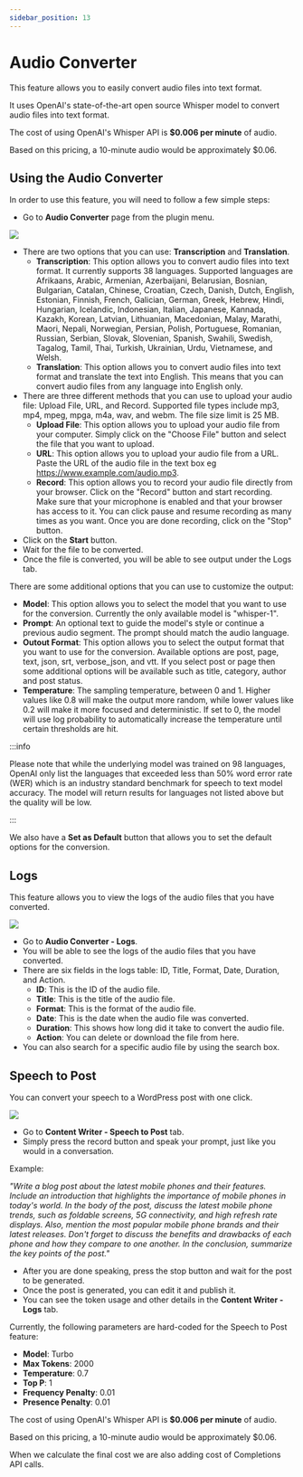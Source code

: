 ```yaml
---
sidebar_position: 13
---
```



# Audio Converter

This feature allows you to easily convert audio files into text format.

It uses OpenAI's state-of-the-art open source Whisper model to convert audio files into text format.

The cost of using OpenAI's Whisper API is **$0.006 per minute** of audio.

Based on this pricing, a 10-minute audio would be approximately $0.06.

## Using the Audio Converter

In order to use this feature, you will need to follow a few simple steps:

- Go to **Audio Converter** page from the plugin menu.

<img src={AudioConverter} />

- There are two options that you can use: **Transcription** and **Translation**.
    - **Transcription**: This option allows you to convert audio files into text format. It currently supports 38 languages.
    Supported languages are Afrikaans, Arabic, Armenian, Azerbaijani, Belarusian, Bosnian, Bulgarian, Catalan, Chinese, Croatian, Czech, Danish, Dutch, English, Estonian, Finnish, French, Galician, German, Greek, Hebrew, Hindi, Hungarian, Icelandic, Indonesian, Italian, Japanese, Kannada, Kazakh, Korean, Latvian, Lithuanian, Macedonian, Malay, Marathi, Maori, Nepali, Norwegian, Persian, Polish, Portuguese, Romanian, Russian, Serbian, Slovak, Slovenian, Spanish, Swahili, Swedish, Tagalog, Tamil, Thai, Turkish, Ukrainian, Urdu, Vietnamese, and Welsh.
    - **Translation**: This option allows you to convert audio files into text format and translate the text into English. This means that you can convert audio files from any language into English only.
- There are three different methods that you can use to upload your audio file: Upload File, URL, and Record. Supported file types include mp3, mp4, mpeg, mpga, m4a, wav, and webm. The file size limit is 25 MB.
    - **Upload File**: This option allows you to upload your audio file from your computer. Simply click on the "Choose File" button and select the file that you want to upload.
    - **URL**: This option allows you to upload your audio file from a URL. Paste the URL of the audio file in the text box eg https://www.example.com/audio.mp3.
    - **Record**: This option allows you to record your audio file directly from your browser. Click on the "Record" button and start recording. Make sure that your microphone is enabled and that your browser has access to it. You can click pause and resume recording as many times as you want. Once you are done recording, click on the "Stop" button.
- Click on the **Start** button.
- Wait for the file to be converted.
- Once the file is converted, you will be able to see output under the Logs tab.

There are some additional options that you can use to customize the output:

- **Model**: This option allows you to select the model that you want to use for the conversion. Currently the only available model is "whisper-1".
- **Prompt**: An optional text to guide the model's style or continue a previous audio segment. The prompt should match the audio language.
- **Outout Format**: This option allows you to select the output format that you want to use for the conversion. Available options are post, page, text, json, srt, verbose_json, and vtt. If you select post or page then some additional options will be available such as title, category, author and post status.
- **Temperature**: The sampling temperature, between 0 and 1. Higher values like 0.8 will make the output more random, while lower values like 0.2 will make it more focused and deterministic. If set to 0, the model will use log probability to automatically increase the temperature until certain thresholds are hit.

:::info

Please note that while the underlying model was trained on 98 languages, OpenAI only list the languages that exceeded less than 50% word error rate (WER) which is an industry standard benchmark for speech to text model accuracy. The model will return results for languages not listed above but the quality will be low.

:::

We also have a **Set as Default** button that allows you to set the default options for the conversion.

## Logs

This feature allows you to view the logs of the audio files that you have converted.

<img src={Logs} />

- Go to **Audio Converter - Logs**.
- You will be able to see the logs of the audio files that you have converted.
- There are six fields in the logs table: ID, Title, Format, Date, Duration, and Action.
    - **ID**: This is the ID of the audio file.
    - **Title**: This is the title of the audio file.
    - **Format**: This is the format of the audio file.
    - **Date**: This is the date when the audio file was converted.
    - **Duration**: This shows how long did it take to convert the audio file.
    - **Action**: You can delete or download the file from here.
- You can also search for a specific audio file by using the search box.

## Speech to Post

You can convert your speech to a WordPress post with one click.

<img src={SpeechtoPost} />

- Go to **Content Writer - Speech to Post** tab.
- Simply press the record button and speak your prompt, just like you would in a conversation.

Example:

*"Write a blog post about the latest mobile phones and their features. Include an introduction that highlights the importance of mobile phones in today's world. In the body of the post, discuss the latest mobile phone trends, such as foldable screens, 5G connectivity, and high refresh rate displays. Also, mention the most popular mobile phone brands and their latest releases. Don't forget to discuss the benefits and drawbacks of each phone and how they compare to one another. In the conclusion, summarize the key points of the post."*

- After you are done speaking, press the stop button and wait for the post to be generated.
- Once the post is generated, you can edit it and publish it.
- You can see the token usage and other details in the **Content Writer - Logs** tab.

Currently, the following parameters are hard-coded for the Speech to Post feature:

- **Model**: Turbo
- **Max Tokens**: 2000
- **Temperature**: 0.7
- **Top P**: 1
- **Frequency Penalty**: 0.01
- **Presence Penalty**: 0.01

The cost of using OpenAI's Whisper API is **$0.006 per minute** of audio.

Based on this pricing, a 10-minute audio would be approximately $0.06.

When we calculate the final cost we are also adding cost of Completions API calls.
